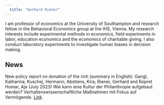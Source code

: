 ```yaml
---
  title: "Gerhard Riener"
---
```


I am professor of economics at the University of Southampton and research fellow in the Behavioral Economics group at the IHS, Vienna. My research interests include experimental methods in economics, field experiments in labor, education economics and the economics of charitable giving. I also conduct laboratory experiments to investigate human biases in decision making.

## News

New policy report on donation of the rich (summary in English): Gangl, Katharina; Kuschej, Hermann; Abstiens, Kira; Riener, Gerhard and Ropret Homar, Aja (July 2023) Wie kann eine Kultur der Philanthropie aufgebaut werden? Verhaltenswissenschaftliche Maßnahmen mit Fokus auf Vermögende. [Link](https://irihs.ihs.ac.at/id/eprint/6614/ "Culture of philanthropy")

[Mastodon verification](https://econtwitter.net/@gerhardriener){rel="me" style="display: none;"}
